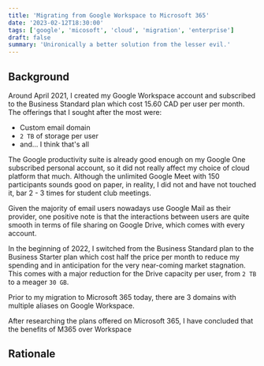 ```yaml
---
title: 'Migrating from Google Workspace to Microsoft 365'
date: '2023-02-12T18:30:00'
tags: ['google', 'micosoft', 'cloud', 'migration', 'enterprise']
draft: false
summary: 'Unironically a better solution from the lesser evil.'
---
```


## Background

Around April 2021, I created my Google Workspace account and subscribed to the Business Standard plan which cost 15.60 CAD per user per month. The offerings that I sought after the most were:

- Custom email domain
- `2 TB` of storage per user
- and... I think that's all

The Google productivity suite is already good enough on my Google One subscribed personal account, so it did not really affect my choice of cloud platform that much. Although the unlimited Google Meet with 150 participants sounds good on paper, in reality, I did not and have not touched it, bar 2 - 3 times for student club meetings.

Given the majority of email users nowadays use Google Mail as their provider, one positive note is that the interactions between users are quite smooth in terms of file sharing on Google Drive, which comes with every account.

In the beginning of 2022, I switched from the Business Standard plan to the Business Starter plan which cost half the price per month to reduce my spending and in anticipation for the very near-coming market stagnation. This comes with a major reduction for the Drive capacity per user, from `2 TB` to a meager `30 GB`.

Prior to my migration to Microsoft 365 today, there are 3 domains with multiple aliases on Google Workspace.

After researching the plans offered on Microsoft 365, I have concluded that the benefits of M365 over Workspace 

## Rationale